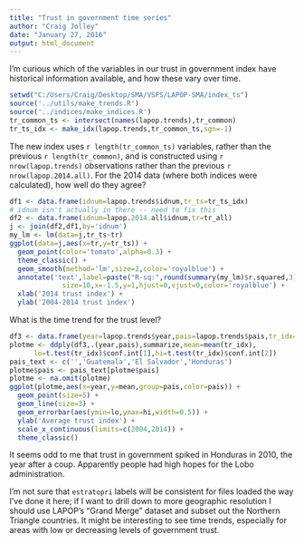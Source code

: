 ```yaml
---
title: "Trust in government time series"
author: "Craig Jolley"
date: "January 27, 2016"
output: html_document
---
```


I'm curious which of the variables in our trust in government index have historical information available, and how these vary over time.

```r
setwd("C:/Users/Craig/Desktop/SMA/VSFS/LAPOP-SMA/index_ts")
source('../utils/make_trends.R')
source('../indices/make_indices.R')
tr_common_ts <- intersect(names(lapop.trends),tr_common)
tr_ts_idx <- make_idx(lapop.trends,tr_common_ts,sgn=-1)
```

The new index uses `r length(tr_common_ts)` variables, rather than the previous `r length(tr_common)`, and is constructed using `r nrow(lapop.trends)` observations rather than the previous `r nrow(lapop.2014.all)`. For the 2014 data (where both indices were calculated), how well do they agree?

```r
df1 <- data.frame(idnum=lapop.trends$idnum,tr_ts=tr_ts_idx)
# idnum isn't actually in there -- need to fix this
df2 <- data.frame(idnum=lapop.2014.all$idnum,tr=tr_all)
j <- join(df2,df1,by='idnum')
my_lm <- lm(data=j,tr_ts~tr)
ggplot(data=j,aes(x=tr,y=tr_ts)) +
  geom_point(color='tomato',alpha=0.3) +
  theme_classic() +
  geom_smooth(method='lm',size=2,color='royalblue') +
  annotate('text',label=paste("R-sq:",round(summary(my_lm)$r.squared,3)),
             size=10,x=-1.5,y=1,hjust=0,vjust=0,color='royalblue') +
  xlab('2014 trust index') +
  ylab('2004-2014 trust index')
```

What is the time trend for the trust level?

```r
df3 <- data.frame(year=lapop.trends$year,pais=lapop.trends$pais,tr_idx=tr_ts_idx)
plotme <- ddply(df3,.(year,pais),summarize,mean=mean(tr_idx),
      lo=t.test(tr_idx)$conf.int[1],hi=t.test(tr_idx)$conf.int[2])
pais_text <- c('','Guatemala','El Salvador','Honduras')
plotme$pais <- pais_text[plotme$pais]
plotme <- na.omit(plotme)
ggplot(plotme,aes(x=year,y=mean,group=pais,color=pais)) +
  geom_point(size=5) +
  geom_line(size=3) +
  geom_errorbar(aes(ymin=lo,ymax=hi,width=0.5)) +
  ylab('Average trust index') +
  scale_x_continuous(limits=c(2004,2014)) +
  theme_classic()
```

It seems odd to me that trust in government spiked in Honduras in 2010, the year after a coup. Apparently people had high hopes for the Lobo administration.

I'm not sure that `estratopri` labels will be consistent for files loaded the way I've done it here; if I want to drill down to more geographic resolution I should use LAPOP's "Grand Merge" dataset and subset out the Northern Triangle countries. It might be interesting to see time trends, especially for areas with low or decreasing levels of government trust.